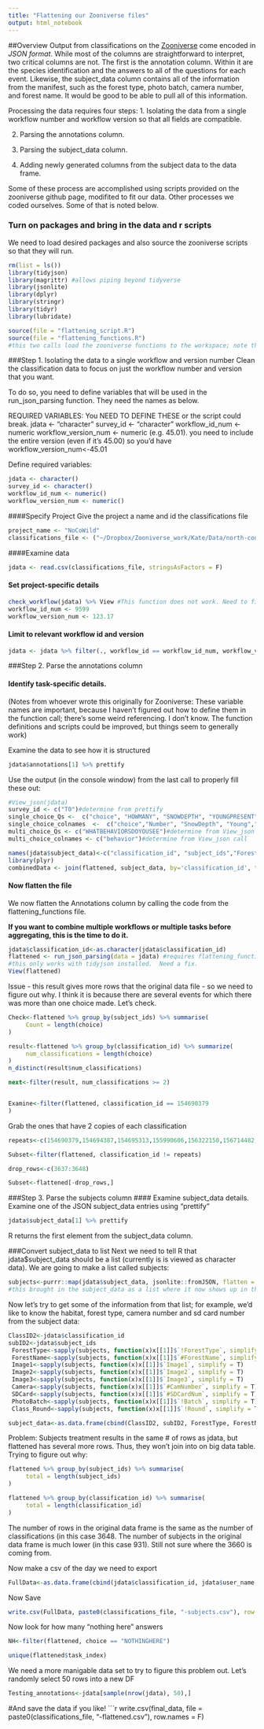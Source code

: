 ```yaml
---
title: "Flattening our Zooniverse files"
output: html_notebook
---
```

##Overview
Output from classifications on the [Zooniverse](https://zooniverse.com) come encoded in *JSON format*.  While most of the columns are straightforward to interpret, two critical columns are not.  The first is the annotation column.  Within it are the species identification and the answers to all of the questions for each event. Likewise, the subject_data column contains all of the information from the manifest, such as the forest type, photo batch, camera number, and forest name.  It would be good to be able to pull all of this information.

Processing the data requires four steps:
1. Isolating the data from a single workflow number and workflow version so that all fields are compatible.

2. Parsing the annotations column.

3. Parsing the subject_data column.

4. Adding newly generated columns from the subject data to the data frame.

Some of these process are accomplished using scripts provided on the zooniverse github page, modifited to fit our data.  Other processes we coded ourselves. Some of that is noted below.

### Turn on packages and bring in the data and r scripts
We need to load desired packages and also source the zooniverse scripts so that they will run. 

```r
rm(list = ls())
library(tidyjson)
library(magrittr) #allows piping beyond tidyverse
library(jsonlite)
library(dplyr)
library(stringr)
library(tidyr)
library(lubridate)

source(file = "flattening_script.R")
source(file = "flattening_functions.R")
#this two calls load the zooniverse functions to the workspace; note that if it is not in the same folder as this code, you need to specify the file path.
```
###Step 1. Isolating the data to a single workflow and version number
Clean the classification data to focus on just the workflow number and version that you want.

To do so, you need to define variables that will be used in the run_json_parsing function. They need the names as below.

REQUIRED VARIABLES: You NEED TO DEFINE THESE or the script could break.
jdata <- "character"
survey_id <- "character"
workflow_id_num <- numeric
workflow_version_num <- numeric (e.g. 45.01). you need to include the entire version (even if it's 45.00) so you'd have workflow_version_num<-45.01

Define required variables:
```r
jdata <- character()
survey_id <- character()
workflow_id_num <- numeric()
workflow_version_num <- numeric()

```
####Specify Project
Give the project a name and id the classifications file
```r
project_name <- "NoCoWild"
classifications_file <- ("~/Dropbox/Zooniverse_work/Kate/Data/north-country-wild-classifications-2.17.2020.csv")
```
####Examine data
```r
jdata <- read.csv(classifications_file, stringsAsFactors = F)
```
#### Set project-specific details
```r
check_workflow(jdata) %>% View #This function does not work. Need to fix.
workflow_id_num <- 9599
workflow_version_num <- 123.17
```
#### Limit to relevant workflow id and version
```r
jdata <- jdata %>% filter(., workflow_id == workflow_id_num, workflow_version == workflow_version_num)
```
###Step 2. Parse the annotations column

#### Identify task-specific details. 
(Notes from whoever wrote this originally for Zooniverse: These variable names are important, because I haven't figured out how to define them in the function call; there's some weird referencing. I don't know. The function definitions and scripts could be improved, but things seem to generally work)

Examine the data to see how it is structured 
```r
jdata$annotations[1] %>% prettify
```
Use the output (in the console window) from the last call to properly fill these out:
```r
#View_json(jdata)
survey_id <- c("T0")#determine from prettify
single_choice_Qs <-  c("choice", "HOWMANY", "SNOWDEPTH", "YOUNGPRESENT", "ANTLERSPRESENT", "PRECIPITATIONRAINSNOW") #determine from prettify call
single_choice_colnames  <-  c("choice","Number", "SnowDepth", "Young","Antlers", "Precipitation")#determine from View_json call
multi_choice_Qs <- c("WHATBEHAVIORSDOYOUSEE")#determine from View_json call
multi_choice_colnames <- c("behavior")#determine from View_json call

names(jdata$subject_data)<-c("classification_id", "subject_ids","ForestType", "ForestName", "Image1", "Image2", "Image3", "Camera", "SDCard", "PhotoBatch", "Class_Round" )
library(plyr)
combinedData <- join(flattened, subject_data, by='classification_id', type='right', match='all')
```

#### Now flatten the file
We now flatten the Annotations column by calling the code from the flattening_functions file. 

**If you want to combine multiple workflows or multiple tasks before aggregating, this is the time to do it.**

```r
jdata$classification_id<-as.character(jdata$classification_id)
flattened <- run_json_parsing(data = jdata) #requires flattening_functions file to be in same folder and sourced.
#this only works with tidyjson installed.  Need a fix.
View(flattened)
```
Issue - this result gives more rows that the original data file - so we need to figure out why.  I think it is because there are several events for which there was more than one choice made.  Let's check.

```r
Check<-flattened %>% group_by(subject_ids) %>% summarise(
     Count = length(choice)
)
```


```r
result<-flattened %>% group_by(classification_id) %>% summarize(
     num_classifications = length(choice)
)
n_distinct(result$num_classifications)

next<-filter(result, num_classifications >= 2)


Examine<-filter(flattened, classification_id == 154690379
)
```
Grab the ones that have 2 copies of each classification
```r
repeats<-c(154690379,154694387,154695313,155990606,156322150,156714482, 156719490, 156722754, 156862718, 156943767,156944339,156945246)

Subset<-filter(flattened, classification_id != repeats)

drop_rows<-c(3637:3648)

Subset<-flattened[-drop_rows,]
```



###Step 3. Parse the subjects column
#### Examine subject_data details.
Examine one of the JSON subject_data entries using "prettify"

```r
jdata$subject_data[1] %>% prettify
```
R returns the first element from the subject_data column.  

###Convert subject_data to list
Next we need to tell R that jdata$subject_data should be a list (currently is is viewed as character data). We are going to make a list called subjects:

```r
subjects<-purrr::map(jdata$subject_data, jsonlite::fromJSON, flatten = T)
#this brought in the subject_data as a list where it now shows up in the environment

```
Now let's try to get some of the information from that list; for example, we'd like to know the habitat, forest type, camera number and sd card number from the subject data:

```r

ClassID2<-jdata$classification_id
subID2<-jdata$subject_ids
 ForestType<-sapply(subjects, function(x)x[[1]]$`!ForestType`, simplify = T)
 ForestName<-sapply(subjects, function(x)x[[1]]$`#ForestName`, simplify = T)
 Image1<-sapply(subjects, function(x)x[[1]]$`Image1`, simplify = T)
 Image2<-sapply(subjects, function(x)x[[1]]$`Image2`, simplify = T)
 Image3<-sapply(subjects, function(x)x[[1]]$`Image3`, simplify = T)
 Camera<-sapply(subjects, function(x)x[[1]]$`#CamNumber`, simplify = T)
 SDCard<-sapply(subjects, function(x)x[[1]]$`#SDCardNum`, simplify = T)
 PhotoBatch<-sapply(subjects, function(x)x[[1]]$`!Batch`, simplify = T)
 Class_Round<-sapply(subjects, function(x)x[[1]]$`!Round`, simplify = T)

subject_data<-as.data.frame(cbind(ClassID2, subID2, ForestType, ForestName, Image1, Image2, Image3, Camera, SDCard, PhotoBatch, Class_Round))

```
Problem: Subjects treatment results in the same # of rows as jdata, but flattened has several more rows. Thus, they won't join into on big data table.  Trying to figure out why:

```r
flattened %>% group_by(subject_ids) %>% summarise(
     total = length(subject_ids)
)

flattened %>% group_by(classification_id) %>% summarise(
     total = length(classification_id)
)
```

The number of rows in the original data frame is the same as the number of classifications (in this case 3648. The number of subjects in the original data frame is much lower (in this case 931).  Still not sure where the 3660 is coming from.





Now make a csv of the day we need to export

```r
FullData<-as.data.frame(cbind(jdata$classification_id, jdata$user_name, jdata$workflow_id, jdata$workflow_version, ForestType, ForestName, Image1, Image2, Image3, Camera, SDCard, PhotoBatch, Class_Round))
```

Now Save
```r
write.csv(FullData, paste0(classifications_file, "-subjects.csv"), row.names = F)
```

Now look for how many "nothing here" answers

```r
NH<-filter(flattened, choice == "NOTHINGHERE")

unique(flattened$task_index)
```
We need a more manigable data set to try to figure this problem out.  Let's randomly select 50 rows into a new DF

```r

Testing_annotations<-jdata[sample(nrow(jdata), 50),]
```





#And save the data if you like!
```r
write.csv(final_data, file = paste0(classifications_file, "-flattened.csv"), row.names = F)





